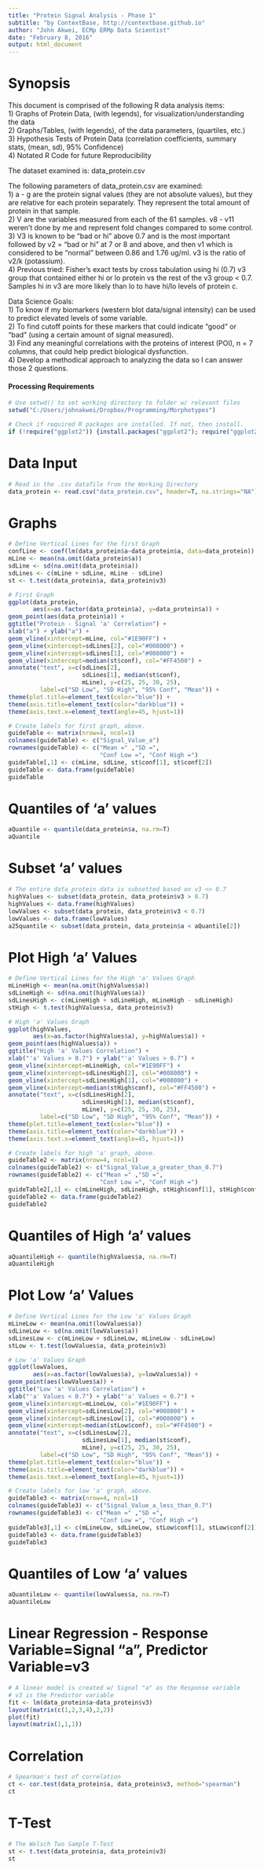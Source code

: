 ```yaml
---
title: "Protein Signal Analysis - Phase 1"
subtitle: "by ContextBase, http://contextbase.github.io"
author: "John Akwei, ECMp ERMp Data Scientist"
date: "February 8, 2016"
output: html_document
---
```


# Synopsis  
This document is comprised of the following R data analysis items:  
1) Graphs of Protein Data, (with legends), for visualization/understanding the data  
2) Graphs/Tables, (with legends), of the data parameters, (quartiles, etc.)  
3) Hypothesis Tests of Protein Data (correlation coefficients, summary stats, (mean, sd), 95% Confidence)  
4) Notated R Code for future Reproducibility  

The dataset examined is: data_protein.csv  

The following parameters of data_protein.csv are examined:  
1) a - g are the protein signal values (they are not absolute values), but they are relative for each protein separately. They represent the total amount of protein in that sample.  
2) V are the variables measured from each of the 61 samples. v8 - v11 weren't done by me and represent fold changes compared to some control.  
3) V3 is known to be "bad or hi" above 0.7 and is the most important followed by v2 = "bad or hi" at 7 or 8 and above, and then v1 which is considered to be "normal" between 0.86 and 1.76 ug/ml. v3 is the ratio of v2/k (potassium).  
4) Previous tried: Fisher's exact tests by cross tabulation using hi (0.7) v3 group that contained either hi or lo protein vs the rest of the v3 group < 0.7. Samples hi in v3 are more likely than lo to have hi/lo levels of protein c.  

Data Science Goals:  
1) To know if my biomarkers (western blot data/signal intensity) can be used to predict elevated levels of some variable.  
2) To find cutoff points for these markers that could indicate "good" or "bad" (using a certain amount of signal measured).  
3) Find any meaningful correlations with the proteins of interest (POI), n = 7 columns, that could help predict biological dysfunction.  
4) Develop a methodical approach to analyzing the data so I can answer those 2 questions.  

#### Processing Requirements  
```r
# Use setwd() to set working directory to folder w/ relevant files
setwd("C:/Users/johnakwei/Dropbox/Programming/Morphotypes")

# Check if required R packages are installed. If not, then install.
if (!require("ggplot2")) {install.packages("ggplot2"); require("ggplot2")}
```

# Data Input  
```r
# Read in the .csv datafile from the Working Directory
data_protein <- read.csv("data_protein.csv", header=T, na.strings="NA")
```

# Graphs  
```r
# Define Vertical Lines for the first Graph
confLine <- coef(lm(data_protein$a~data_protein$a, data=data_protein))
mLine <- mean(na.omit(data_protein$a))
sdLine <- sd(na.omit(data_protein$a))
sdLines <- c(mLine + sdLine, mLine - sdLine) 
st <- t.test(data_protein$a, data_protein$v3)

# First Graph
ggplot(data_protein,
       aes(x=as.factor(data_protein$a), y=data_protein$a)) + 
geom_point(aes(data_protein$a)) +
ggtitle("Protein - Signal 'a' Correlation") +
xlab("a") + ylab("a") +
geom_vline(xintercept=mLine, col="#1E90FF") +
geom_vline(xintercept=sdLines[2], col="#008000") +
geom_vline(xintercept=sdLines[1], col="#008000") +
geom_vline(xintercept=median(st$conf), col="#FF4500") +
annotate("text", x=c(sdLines[2],
                     sdLines[1], median(st$conf),
                     mLine), y=c(25, 25, 30, 25),
         label=c("SD Low", "SD High", "95% Conf", "Mean")) +
theme(plot.title=element_text(color="blue")) +
theme(axis.title=element_text(color="darkblue")) +
theme(axis.text.x=element_text(angle=45, hjust=1))
```

```r
# Create labels for first graph, above.
guideTable <- matrix(nrow=4, ncol=1)
colnames(guideTable) <- c("Signal_Value_a")
rownames(guideTable) <- c("Mean =" ,"SD =",
                          "Conf Low =", "Conf High =")
guideTable[,1] <- c(mLine, sdLine, st$conf[1], st$conf[2])
guideTable <- data.frame(guideTable)
guideTable
```

# Quantiles of 'a' values
```r
aQuantile <- quantile(data_protein$a, na.rm=T)
aQuantile
```

# Subset 'a' values
```r
# The entire data_protein data is subsetted based on v3 <> 0.7
highValues <- subset(data_protein, data_protein$v3 > 0.7)
highValues <- data.frame(highValues)
lowValues <- subset(data_protein, data_protein$v3 < 0.7)
lowValues <- data.frame(lowValues)
a25quantile <- subset(data_protein, data_protein$a < aQuantile[2])
```

# Plot High 'a' Values
```r
# Define Vertical Lines for the High 'a' Values Graph
mLineHigh <- mean(na.omit(highValues$a))
sdLineHigh <- sd(na.omit(highValues$a))
sdLinesHigh <- c(mLineHigh + sdLineHigh, mLineHigh - sdLineHigh) 
stHigh <- t.test(highValues$a, data_protein$v3)

# High 'a' Values Graph
ggplot(highValues,
       aes(x=as.factor(highValues$a), y=highValues$a)) + 
geom_point(aes(highValues$a)) +
ggtitle("High 'a' Values Correlation") +
xlab("'a' Values > 0.7") + ylab("'a' Values > 0.7") +
geom_vline(xintercept=mLineHigh, col="#1E90FF") +
geom_vline(xintercept=sdLinesHigh[2], col="#008000") +
geom_vline(xintercept=sdLinesHigh[1], col="#008000") +
geom_vline(xintercept=median(stHigh$conf), col="#FF4500") +
annotate("text", x=c(sdLinesHigh[2],
                     sdLinesHigh[1], median(st$conf),
                     mLine), y=c(25, 25, 30, 25),
         label=c("SD Low", "SD High", "95% Conf", "Mean")) +
theme(plot.title=element_text(color="blue")) +
theme(axis.title=element_text(color="darkblue")) +
theme(axis.text.x=element_text(angle=45, hjust=1))
```

```r
# Create labels for high 'a' graph, above.
guideTable2 <- matrix(nrow=4, ncol=1)
colnames(guideTable2) <- c("Signal_Value_a_greater_than_0.7")
rownames(guideTable2) <- c("Mean =" ,"SD =",
                          "Conf Low =", "Conf High =")
guideTable2[,1] <- c(mLineHigh, sdLineHigh, stHigh$conf[1], stHigh$conf[2])
guideTable2 <- data.frame(guideTable2)
guideTable2
```

# Quantiles of High 'a' values
```r
aQuantileHigh <- quantile(highValues$a, na.rm=T)
aQuantileHigh
```

# Plot Low 'a' Values
```r
# Define Vertical Lines for the Low 'a' Values Graph
mLineLow <- mean(na.omit(lowValues$a))
sdLineLow <- sd(na.omit(lowValues$a))
sdLinesLow <- c(mLineLow + sdLineLow, mLineLow - sdLineLow) 
stLow <- t.test(lowValues$a, data_protein$v3)

# Low 'a' Values Graph
ggplot(lowValues,
       aes(x=as.factor(lowValues$a), y=lowValues$a)) + 
geom_point(aes(lowValues$a)) +
ggtitle("Low 'a' Values Correlation") +
xlab("'a' Values < 0.7") + ylab("'a' Values < 0.7") +
geom_vline(xintercept=mLineLow, col="#1E90FF") +
geom_vline(xintercept=sdLinesLow[2], col="#008000") +
geom_vline(xintercept=sdLinesLow[1], col="#008000") +
geom_vline(xintercept=median(stLow$conf), col="#FF4500") +
annotate("text", x=c(sdLinesLow[2],
                     sdLinesLow[1], median(st$conf),
                     mLine), y=c(25, 25, 30, 25),
         label=c("SD Low", "SD High", "95% Conf", "Mean")) +
theme(plot.title=element_text(color="blue")) +
theme(axis.title=element_text(color="darkblue")) +
theme(axis.text.x=element_text(angle=45, hjust=1))
```

```r
# Create labels for low 'a' graph, above.
guideTable3 <- matrix(nrow=4, ncol=1)
colnames(guideTable3) <- c("Signal_Value_a_less_than_0.7")
rownames(guideTable3) <- c("Mean =" ,"SD =",
                          "Conf Low =", "Conf High =")
guideTable3[,1] <- c(mLineLow, sdLineLow, stLow$conf[1], stLow$conf[2])
guideTable3 <- data.frame(guideTable3)
guideTable3
```

# Quantiles of Low 'a' values
```r
aQuantileLow <- quantile(lowValues$a, na.rm=T)
aQuantileLow
```

# Linear Regression - Response Variable=Signal "a", Predictor Variable=v3
```r
# A linear model is created w/ Signal "a" as the Response variable
# v3 is the Predictor variable
fit <- lm(data_protein$a~data_protein$v3)
layout(matrix(c(1,2,3,4),2,2))
plot(fit)
layout(matrix(1,1,1))
```

# Correlation  
```r
# Spearman's test of correlation
ct <- cor.test(data_protein$a, data_protein$v3, method="spearman")
ct
```

# T-Test  
```r
# The Welsch Two Sample T-Test
st <- t.test(data_protein$a, data_protein$v3)
st
```
